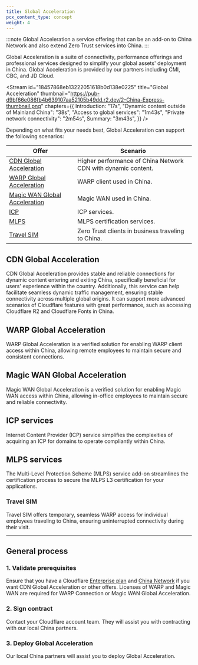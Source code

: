 ```yaml
---
title: Global Acceleration
pcx_content_type: concept
weight: 4
---
```



:::note
Global Acceleration a service offering that can be an add-on to China Network and also extend Zero Trust services into China.
:::

Global Acceleration is a suite of connectivity, performance offerings and professional services designed to simplify your global assets' deployment in China. Global Acceleration is provided by our partners including CMI, CBC, and JD Cloud.

<Stream
	id="18457868eb13222051618b0d138e0225"
	title="Global Acceleration"
	thumbnail="https://pub-d9bf66e086fb4b639107aa52105b49dd.r2.dev/2-China-Express-thumbnail.png"
	chapters={{
		Introduction: "17s",
		"Dynamic content outside of Mainland China": "38s",
		"Access to global services": "1m43s",
		"Private network connectivity": "2m54s",
		Summary: "3m43s",
	}}
/>

Depending on what fits your needs best, Global Acceleration can support the following scenarios:

| Offer                                                           | Scenario                                                      |
| --------------------------------------------------------------- | ------------------------------------------------------------- |
| [CDN Global Acceleration](#cdn-global-acceleration)             | Higher performance of China Network CDN with dynamic content. |
| [WARP Global Acceleration](#warp-global-acceleration)           | WARP client used in China.                                    |
| [Magic WAN Global Acceleration](#magic-wan-global-acceleration) | Magic WAN used in China.                                      |
| [ICP](#icp-services)                                            | ICP services.                                                 |
| [MLPS](#mlps-services)                                          | MLPS certification services.                                  |
| [Travel SIM](#travel-sim)                                       | Zero Trust clients in business traveling to China.            |

## CDN Global Acceleration

CDN Global Acceleration provides stable and reliable connections for dynamic content entering and exiting China, specifically beneficial for users' experience within the country. Additionally, this service can help facilitate seamless dynamic traffic management, ensuring stable connectivity across multiple global origins. It can support more advanced scenarios of Cloudflare features with great performance, such as accessing Cloudflare R2 and Cloudflare Fonts in China.

## WARP Global Acceleration

WARP Global Acceleration is a verified solution for enabling WARP client access within China, allowing remote employees to maintain secure and consistent connections.

## Magic WAN Global Acceleration

Magic WAN Global Acceleration is a verified solution for enabling Magic WAN access within China, allowing in-office employees to maintain secure and reliable connectivity.

## ICP services

Internet Content Provider (ICP) service simplifies the complexities of acquiring an ICP for domains to operate compliantly within China.

## MLPS services

The Multi-Level Protection Scheme (MLPS) service add-on streamlines the certification process to secure the MLPS L3 certification for your applications.

### Travel SIM

Travel SIM offers temporary, seamless WARP access for individual employees traveling to China, ensuring uninterrupted connectivity during their visit.

---

## General process

### 1. Validate prerequisites

Ensure that you have a Cloudflare [Enterprise plan](https://www.cloudflare.com/plans/enterprise/) and [China Network](/china-network/) if you want CDN Global Acceleration or other offers. Licenses of WARP and Magic WAN are required for WARP Connection or Magic WAN Global Acceleration.

### 2. Sign contract

Contact your Cloudflare account team. They will assist you with contracting with our local China partners.

### 3. Deploy Global Acceleration

Our local China partners will assist you to deploy Global Acceleration.
